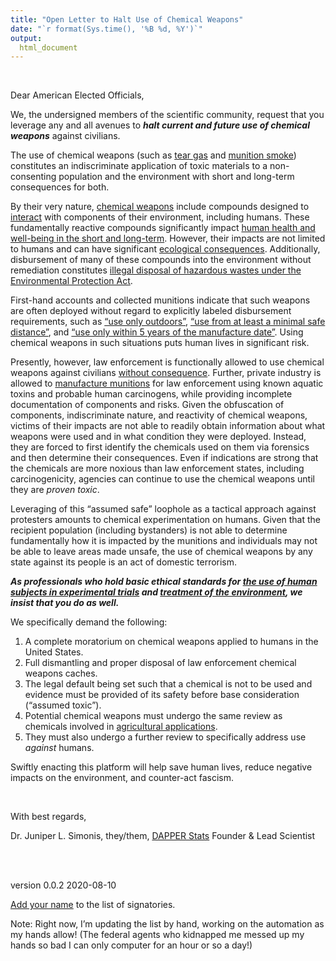 ```yaml
---
title: "Open Letter to Halt Use of Chemical Weapons"
date: "`r format(Sys.time(), '%B %d, %Y')`"
output:
  html_document
---
```


<br>

Dear American Elected Officials,

We, the undersigned members of the scientific community, request that you leverage any and all avenues to ***halt current and future use of chemical weapons*** against civilians.

The use of chemical weapons (such as [tear gas](https://en.wikipedia.org/wiki/Tear_gas) and [munition smoke](https://en.wikipedia.org/wiki/Hexachloroethane)) constitutes an indiscriminate application of toxic materials to a non-consenting population and the environment with short and long-term consequences for both. 

By their very nature, [chemical weapons](https://en.wikipedia.org/wiki/Chemical_weapon) include compounds designed to [interact](https://en.wikipedia.org/wiki/Chemical_reaction) with components of their environment, including humans.
These fundamentally reactive compounds significantly impact [human health and well-being in the short and long-term](https://www.dontshootpdx.org/riot-control-agents-report/).
However, their impacts are not limited to humans and can have significant [ecological consequences](https://www.cbc.ca/radio/asithappens/how-norwegian-trees-tell-the-story-of-a-cloaked-nazi-war-ship-1.4616295).
Additionally, disbursement of many of these compounds into the environment without remediation constitutes [illegal disposal of hazardous wastes under the Environmental Protection Act](https://www.epa.gov/hw/learn-basics-hazardous-waste).


First-hand accounts and collected munitions indicate that such weapons are often deployed without regard to explicitly labeled disbursement requirements, such as ["use only outdoors"](https://www.oregonlive.com/crime/2020/07/downtown-jail-inmates-hitting-panic-buttons-due-to-tear-gas-wafting-into-cells-lawyers-say.html), ["use from at least a minimal safe distance"](https://www.cosmopolitan.com/politics/a33450374/black-lives-matter-protests-portland-oregon-stormtroopers-federal-agents/), and ["use only within 5 years of the manufacture date"](https://www.portlandmercury.com/blogtown/2020/08/04/28698841/protesters-and-lawmakers-are-concerned-about-the-effects-of-expired-tear-gas).
Using chemical weapons in such situations puts human lives in significant risk.

Presently, however, law enforcement is functionally allowed to use chemical weapons against civilians [without consequence](https://www.kptv.com/news/study-tracks-use-of-tear-gas-as-portland-nears-70-days-of-protests/article_963a57c6-d6a8-11ea-93b6-df94059985fc.html).
Further, private industry is allowed to [manufacture munitions](https://www.defense-technology.com/product/maximum-smoke-hc-large-style-canister/) for law enforcement using known aquatic toxins and probable human carcinogens, while providing incomplete documentation of components and risks.
Given the obfuscation of components, indiscriminate nature, and reactivity of chemical weapons, victims of their impacts are not able to readily obtain information about what weapons were used and in what condition they were deployed.
Instead, they are forced to first identify the chemicals used on them via forensics and then determine their consequences.
Even if indications are strong that the chemicals are more noxious than law enforcement states, including carcinogenicity, agencies can continue to use the chemical weapons until they are *proven toxic*.

Leveraging of this "assumed safe" loophole as a tactical approach against protesters amounts to chemical experimentation on humans.
Given that the recipient population (including bystanders) is not able to determine fundamentally how it is impacted by the munitions and individuals may not be able to leave areas made unsafe, the use of chemical weapons by any state against its people is an act of domestic terrorism. 

***As professionals who hold basic ethical standards for [the use of human subjects in experimental trials](https://www.fda.gov/patients/clinical-trials-what-patients-need-know/informed-consent-clinical-trials) and [treatment of the environment](https://www.epa.gov/node/127431_), we insist that you do as well.***

We specifically demand the following:

1. A complete moratorium on chemical weapons applied to humans in the United States. 
2. Full dismantling and proper disposal of law enforcement chemical weapons caches.
3. The legal default being set such that a chemical is not to be used and evidence must be provided of its safety before base consideration ("assumed toxic").
4. Potential chemical weapons must undergo the same review as chemicals involved in [agricultural applications](https://www.fda.gov/food/chemicals-metals-pesticides-food/chemicals).
5. They must also undergo a further review to specifically address use *against* humans.

Swiftly enacting this platform will help save human lives, reduce negative impacts on the environment, and counter-act fascism.

<br>

With best regards,


Dr. Juniper L. Simonis, they/them, [DAPPER Stats](https://www.dapperstats.com) Founder & Lead Scientist

<br>
<br>

version 0.0.2 2020-08-10

[Add your name](https://forms.gle/U2h1rZFdPxouW4SFA) to the list of signatories.

Note: Right now, I'm updating the list by hand, working on the automation as my hands allow! 
(The federal agents who kidnapped me messed up my hands so bad I can only computer for an hour or so a day!)